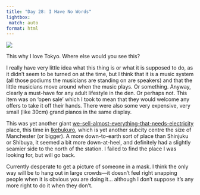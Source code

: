 ```yaml
---
title: "Day 28: I Have No Words"
lightbox:
 match: auto
format: html
---
```


![](../images/20120517235504_dsc01818.jpg){group="all-the-pictures"}

This why I love Tokyo. Where else would you see this? 

I really have very little idea what this thing is or what it is supposed to do, as it didn't seem to be turned on at the time, but I think that it is a music system (all those podiums the musicians are standing on are speakers) and that the little musicians move around when the music plays. Or something. Anyway, clearly a must-have for any adult lifestyle in the den. Or perhaps not. This item was on 'open sale' which I took to mean that they would welcome any offers to take it off their hands. There were also some very expensive, very small (like 30cm) grand pianos in the same display.

This was yet another giant [we-sell-almost-everything-that-needs-electricity](http://ikebukuro.areablog.jp/upload/100109/blog/post/2009102414957CxjIw.JPG) place, this time in [Ikebukuro](https://en.wikipedia.org/wiki/Ikebukuro), which is yet another subcity centre the size of Manchester (or bigger). A more down-to-earth sort of place than Shinjuku or Shibuya, it seemed a bit more down-at-heel, and definitely had a slightly seamier side to the north of the station. I failed to find the place I was looking for, but will go back.

Currently desperate to get a picture of someone in a mask. I think the only way will be to hang out in large crowds&mdash;it doesn't feel right snapping people when it is obvious you are doing it... although I don't suppose it's any more right to do it when they don't.
